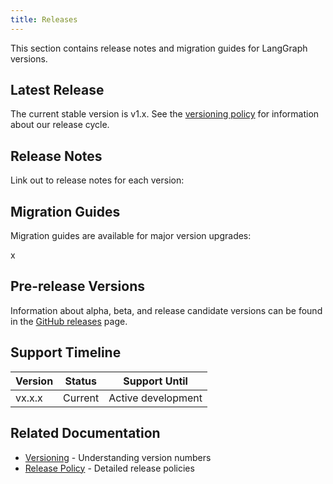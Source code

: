 ```yaml
---
title: Releases
---
```


This section contains release notes and migration guides for LangGraph versions.

## Latest Release

The current stable version is v1.x. See the [versioning policy](/oss/langgraph/versioning) for information about our release cycle.

## Release Notes

Link out to release notes for each version:

## Migration Guides

Migration guides are available for major version upgrades:

x

## Pre-release Versions

Information about alpha, beta, and release candidate versions can be found in the [GitHub releases](https://github.com/langchain-ai/langgraph/releases) page.

## Support Timeline

| Version | Status | Support Until |
|---------|--------|--------------|
| vx.x.x | Current | Active development |

## Related Documentation

- [Versioning](/oss/langgraph/versioning) - Understanding version numbers
- [Release Policy](/oss/langgraph/release-policy) - Detailed release policies